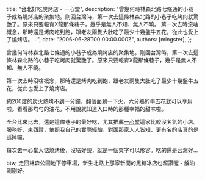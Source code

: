 
  title: "台北好吃炭烤店 - 一心堂",
  description: "曾幾何時林森北路七條通的小巷子成為燒烤店的聚集地。剛回台灣時，第一次去這條林森北路的小巷子吃烤肉就驚艷了。原來只要報育X龍那條巷子，幾乎是無人不知、無人不曉。 第一次去時沒啥概念，那時還是烤肉吃到飽，跟老友兩隻大肚吃了最少十幾盤牛五花，從此也愛上了燒烤店。...",
  date: "2006-06-28T00:00:00.000Z",
  authors: [mingster],
};

<p>曾幾何時林森北路七條通的小巷子成為燒烤店的聚集地。剛回台灣時，第一次去這條林森北路的小巷子吃烤肉就驚艷了。原來只要報育X龍那條巷子，幾乎是無人不知、無人不曉。</p>
<p>第一次去時沒啥概念，那時還是烤肉吃到飽，跟老友兩隻大肚吃了最少十幾盤牛五花，從此也愛上了燒烤店。
<p><a href="http://bp2.blogger.com/_i0VzdspWXjI/Rvv13Tnkw_I/AAAAAAAAAJQ/9MEsR0iibF8/s1600-h/ABCD0002.JPG"><img id="BLOGGER_PHOTO_ID_5114952132317201394" alt="" src="/img/ABCD0002.JPG" border="0" /></a>約200度的炭火熱烤不到一分鐘，翻個面涮一下火，六分熟的牛五花就可以享用啦。看看那均勻的油花，不用說就知道入口時的那種幸福的甜味啦。</p>
<p>全台比來比去，還是這條巷子的最好吃，尤其推薦<a href="http://tw.lifestyle.yahoo.com/biz.html?bizid=ac9f41fed8f6fa8e&amp;sid=152959617&amp;city=%E5%8F%B0%E5%8C%97%E5%B8%82&amp;b=15&amp;sort=-rating" target="_blank">一心堂</a>這家比較沒名氣的小店。服務好、東西讚，依照我自己的實際經驗，對面那家人人皆知、更有名的<a href="http://tw.lifestyle.yahoo.com/biz.html?bizid=2d36c38f8769aa47">店</a>真的是遜掉囉。<br /><a href="http://bp2.blogger.com/_i0VzdspWXjI/Rvv6HTnkxAI/AAAAAAAAAJY/DP7MeDOB4Lc/s1600-h/DSC00051.jpg"><img id="BLOGGER_PHOTO_ID_5114956805241619458" alt="" src="/img/DSC00051.jpg" border="0" /></a></p>
<p>每次去一心堂大惦燒烤後，沒啥好說，就是一個爽字可以形容。吃的還是台灣好...</p>
<p>btw, 走回林森公園地下停車場，新生北路上那家新開的黑糖冰店也超讚喔 - 解油剛剛好。</p></p>
